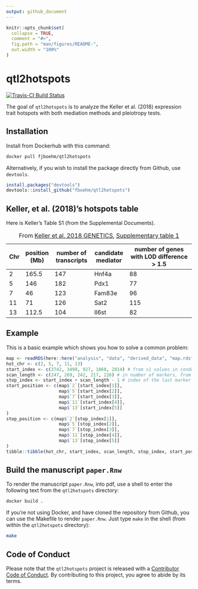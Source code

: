 ```yaml
---
output: github_document
---
```


<!-- README.md is generated from README.Rmd. Please edit that file -->

```r
knitr::opts_chunk$set(
  collapse = TRUE,
  comment = "#>",
  fig.path = "man/figures/README-",
  out.width = "100%"
)
```
# qtl2hotspots





<!-- badges: start -->
[![Travis-CI Build Status](https://travis-ci.org/fboehm/qtl2hotspots.svg?branch=master)](https://travis-ci.org/fboehm/qtl2hotspots)

<!-- badges: end -->

The goal of `qtl2hotspots` is to analyze the Keller et al. (2018) expression trait hotspots with both mediation methods and pleiotropy tests.

## Installation

Install from Dockerhub with this command:

```bash
docker pull fjboehm/qtl2hotspots
```

Alternatively, if you wish to install the package directly from Github, use `devtools`.

```r
install.packages("devtools")
devtools::install_github("fboehm/qtl2hotspots")
```

## Keller, et al. (2018)'s hotspots table

Here is Keller's Table S1 (from the Supplemental Documents).

| Chr | position (Mb) |  number of transcripts  | candidate mediator  | number of genes with LOD difference > 1.5  |     
| --- | -----------   |  ---------------------  |  ------------------ |  ----------------------------------------- |   
| 2    | 165.5        |   147                   |  Hnf4a              |  88                                        | 
| 5    | 146          |   182                   |  Pdx1               |  77                                        |
| 7    | 46           |   123                   |  Fam83e             |  96                                        |
| 11   | 71           |   126                   |  Sat2               |  115                                       |
| 13   | 112.5        |   104                   |  Il6st              |  82                                        |

Table: From [Keller et al. 2018 GENETICS](https://www.genetics.org/content/209/1/335), [Supplementary table 1](https://figshare.com/articles/Supplemental_Material_for_Attie_et_al_2018_in_review_/5977459)




## Example

This is a basic example which shows you how to solve a common problem:

```r
map <- readRDS(here::here("analysis", "data", "derived_data", "map.rds"))
hot_chr <- c(2, 5, 7, 11, 13)
start_index <- c(3742, 3498, 927, 1868, 2814) # from s1 values in condor submit files
scan_length <- c(247, 269, 242, 217, 226) # in number of markers, from condor submit files
stop_index <- start_index + scan_length - 1 # index of the last marker in the interval
start_position <- c(map$`2`[start_index[1]], 
                    map$`5`[start_index[2]], 
                    map$`7`[start_index[3]],
                    map$`11`[start_index[4]],
                    map$`13`[start_index[5]]
)
stop_position <- c(map$`2`[stop_index[1]], 
                    map$`5`[stop_index[2]], 
                    map$`7`[stop_index[3]],
                    map$`11`[stop_index[4]],
                    map$`13`[stop_index[5]]
)
tibble::tibble(hot_chr, start_index, scan_length, stop_index, start_position, stop_position)
```

## Build the manuscript `paper.Rnw`

To render the manuscript `paper.Rnw`, into pdf, use a shell to enter the following text from the `qtl2hotspots` directory:

```bash
docker build .
```

If you're not using Docker, and have cloned the repository from Github, you can use the Makefile to render `paper.Rnw`. Just type `make` in the shell (from within the `qtl2hotspots` directory):

```bash
make
```




## Code of Conduct

Please note that the `qtl2hotspots` project is released with a
[Contributor Code of Conduct](.github/CODE_OF_CONDUCT.md).
By contributing to this project, you agree to abide by its terms.

